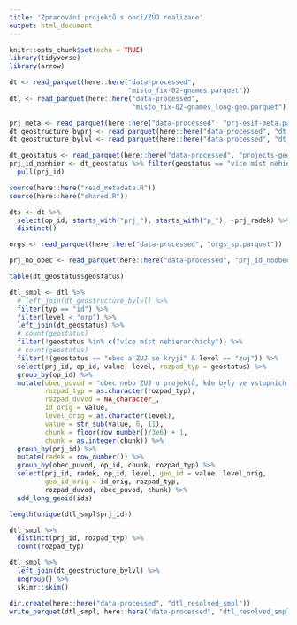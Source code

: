 ```yaml
---
title: 'Zpracování projektů s obcí/ZÚJ realizace'
output: html_document
---
```


```r
knitr::opts_chunk$set(echo = TRUE)
library(tidyverse)
library(arrow)
```


```r
dt <- read_parquet(here::here("data-processed", 
                              "misto_fix-02-gnames.parquet"))
dtl <- read_parquet(here::here("data-processed", 
                               "misto_fix-02-gnames_long-geo.parquet"))

prj_meta <- read_parquet(here::here("data-processed", "prj-esif-meta.parquet"))
dt_geostructure_byprj <- read_parquet(here::here("data-processed", "dt_geostructure_by-prj.parquet"))
dt_geostructure_bylvl <- read_parquet(here::here("data-processed", "dt_geostructure_by-lvl.parquet"))
```


```r
dt_geostatus <- read_parquet(here::here("data-processed", "projects-geo-check-groups.parquet"))
prj_id_nonhier <- dt_geostatus %>% filter(geostatus == "více míst nehierarchicky") %>% 
  pull(prj_id)
```

```r
source(here::here("read_metadata.R"))
source(here::here("shared.R"))
```

```r
dts <- dt %>% 
  select(op_id, starts_with("prj_"), starts_with("p_"), -prj_radek) %>% 
  distinct()
```

```r
orgs <- read_parquet(here::here("data-processed", "orgs_sp.parquet"))
```

```r
prj_no_obec <- read_parquet(here::here("data-processed", "prj_id_noobec.parquet"))
```

```r
table(dt_geostatus$geostatus)
```


```r
dtl_smpl <- dtl %>% 
  # left_join(dt_geostructure_bylvl) %>%
  filter(typ == "id") %>% 
  filter(level < "orp") %>% 
  left_join(dt_geostatus) %>%
  # count(geostatus)
  filter(!geostatus %in% c("více míst nehierarchicky")) %>% 
  # count(geostatus)
  filter(!(geostatus == "obec a ZUJ se kryjí" & level == "zuj")) %>% 
  select(prj_id, op_id, value, level, rozpad_typ = geostatus) %>% 
  group_by(op_id) %>% 
  mutate(obec_puvod = "obec nebo ZUJ u projektů, kde byly ve vstupních datech",
         rozpad_typ = as.character(rozpad_typ),
         rozpad_duvod = NA_character_,
         id_orig = value,
         level_orig = as.character(level),
         value = str_sub(value, 6, 11),
         chunk = floor(row_number()/3e6) + 1,
         chunk = as.integer(chunk)) %>% 
  group_by(prj_id) %>% 
  mutate(radek = row_number()) %>% 
  group_by(obec_puvod, op_id, chunk, rozpad_typ) %>% 
  select(prj_id, radek, op_id, level, geo_id = value, level_orig,
         geo_id_orig = id_orig, rozpad_typ, 
         rozpad_duvod, obec_puvod, chunk) %>% 
  add_long_geoid(ids)  
```

```r
length(unique(dtl_smpl$prj_id))
```

```r
dtl_smpl %>% 
  distinct(prj_id, rozpad_typ) %>% 
  count(rozpad_typ)
```


```r
dtl_smpl %>%
  left_join(dt_geostructure_bylvl) %>% 
  ungroup() %>% 
  skimr::skim() 
```

```r
dir.create(here::here("data-processed", "dtl_resolved_smpl"))
write_parquet(dtl_smpl, here::here("data-processed", "dtl_resolved_smpl/all.parquet"))
```

